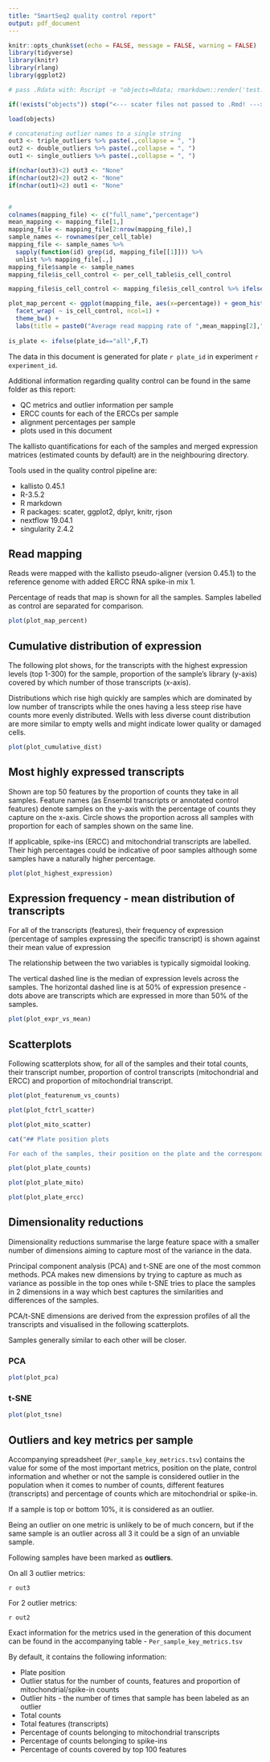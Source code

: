 ```yaml
---
title: "SmartSeq2 quality control report"
output: pdf_document
---
```


```r
knitr::opts_chunk$set(echo = FALSE, message = FALSE, warning = FALSE)
library(tidyverse)
library(knitr)
library(rlang)
library(ggplot2)
```

```r
# pass .Rdata with: Rscript -e "objects=Rdata; rmarkdown::render('test.rmd')"

if(!exists("objects")) stop("<--- scater files not passed to .Rmd! --->")

load(objects)

# concatenating outlier names to a single string
out3 <- triple_outliers %>% paste(.,collapse = ", ")
out2 <- double_outliers %>% paste(.,collapse = ", ")
out1 <- single_outliers %>% paste(.,collapse = ", ")

if(nchar(out3)<2) out3 <- "None"
if(nchar(out2)<2) out2 <- "None"
if(nchar(out1)<2) out1 <- "None"


# 
colnames(mapping_file) <- c("full_name","percentage")
mean_mapping <- mapping_file[1,]
mapping_file <- mapping_file[2:nrow(mapping_file),]
sample_names <- rownames(per_cell_table)
mapping_file <- sample_names %>%
  sapply(function(id) grep(id, mapping_file[[1]])) %>%
  unlist %>% mapping_file[.,]
mapping_file$sample <- sample_names
mapping_file$is_cell_control <- per_cell_table$is_cell_control

mapping_file$is_cell_control <- mapping_file$is_cell_control %>% ifelse("Control samples", "Experiment samples")

plot_map_percent <- ggplot(mapping_file, aes(x=percentage)) + geom_histogram(binwidth = 1, color="darkgreen", fill="lightblue") +
  facet_wrap( ~ is_cell_control, ncol=1) +
  theme_bw() +
  labs(title = paste0("Average read mapping rate of ",mean_mapping[2],"%"))
  
is_plate <- ifelse(plate_id=="all",F,T)
```




The data in this document is generated for plate `r plate_id` in experiment `r experiment_id`.

Additional information regarding quality control can be found in the same folder as this report:

* QC metrics and outlier information per sample
* ERCC counts for each of the ERCCs per sample
* alignment percentages per sample
* plots used in this document

The kallisto quantifications for each of the samples and merged expression matrices (estimated counts by default) are in the neighbouring directory.

Tools used in the quality control pipeline are:

 * kallisto 0.45.1
 * R-3.5.2
 * R markdown
 * R packages: scater, ggplot2, dplyr, knitr, rjson
 * nextflow 19.04.1
 * singularity 2.4.2

## Read mapping

Reads were mapped with the kallisto pseudo-aligner (version 0.45.1) to the reference genome with added ERCC RNA spike-in mix 1.

Percentage of reads that map is shown for all the samples. Samples labelled as control are separated for comparison.

```r
plot(plot_map_percent)
```

\newpage 

## Cumulative distribution of expression


The following plot shows, for the transcripts with the highest expression levels (top 1-300) for the sample, proportion of the sample's library (y-axis) covered by which number of those transcripts (x-axis).

Distributions which rise high quickly are samples which are dominated by low number of transcripts while the ones having a less steep rise have counts more evenly distributed.
Wells with less diverse count distribution are more similar to empty wells and might indicate lower quality or damaged cells.

```r
plot(plot_cumulative_dist)
```

\newpage

## Most highly expressed transcripts

Shown are top 50 features by the proportion of counts they take in all samples.
Feature names (as Ensembl transcripts or annotated control features) denote samples on the y-axis with the percentage of counts they capture on the x-axis. Circle shows the proportion across all samples with proportion for each of samples shown on the same line.

If applicable, spike-ins (ERCC) and mitochondrial transcripts are labelled. Their high percentages could be indicative of poor samples although some samples have a naturally higher percentage.

```r
plot(plot_highest_expression)
```

\newpage

## Expression frequency - mean distribution of transcripts

For all of the transcripts (features), their frequency of expression (percentage of samples expressing the specific transcript) is shown against their mean value of expression

The relationship between the two variables is typically sigmoidal looking.

The vertical dashed line is the median of expression levels across the samples.
The horizontal dashed line is at 50% of expression presence - dots above are transcripts which are expressed in more than 50% of the samples.


```r
plot(plot_expr_vs_mean)
```

\newpage

## Scatterplots

Following scatterplots show, for all of the samples and their total counts, their transcript number, proportion of control transcripts (mitochondrial and ERCC) and proportion of mitochondrial transcript. 

```r
plot(plot_featurenum_vs_counts)
```

```r
plot(plot_fctrl_scatter)
```

```r
plot(plot_mito_scatter)

```

\newpage

```r
cat("## Plate position plots

For each of the samples, their position on the plate and the corresponding metric (counts, percentage of mitochondrial counts, percentage of ERCC/spike-in counts) are shown.")
```



```r
plot(plot_plate_counts)
```

\newpage

```r
plot(plot_plate_mito)
```



```r
plot(plot_plate_ercc)
```

\newpage



## Dimensionality reductions

Dimensionality reductions summarise the large feature space with a smaller number of dimensions aiming to capture most of the variance in the data.

Principal component analysis (PCA) and t-SNE are one of the most common methods.
PCA makes new dimensions by trying to capture as much as variance as possible in the top ones while t-SNE tries to place the samples in 2 dimensions in a way which best captures the similarities and differences of the samples.

PCA/t-SNE dimensions are derived from the expression profiles of all the transcripts and visualised in the following scatterplots.

Samples generally similar to each other will be closer.

### PCA

```r
plot(plot_pca)
```

\newpage

### t-SNE

```r
plot(plot_tsne)
```

## Outliers and key metrics per sample

Accompanying spreadsheet (`Per_sample_key_metrics.tsv`) contains the value for some of the most important metrics, position on the plate, control information and whether or not the sample is considered outlier in the population when it comes to number of counts, different features (transcripts) and percentage of counts which are mitochondrial or spike-in.

If a sample is top or bottom 10%, it is considered as an outlier.

Being an outlier on one metric is unlikely to be of much concern, but if the same sample is an outlier across all 3 it could be a sign of an unviable sample.

Following samples have been marked as **outliers**.

On all 3 outlier metrics:

`r out3`

For 2 outlier metrics:

`r out2`

\newpage

Exact information for the metrics used in the generation of this document can be found in the accompanying table - `Per_sample_key_metrics.tsv`

By default, it contains the following information: 

* Plate position
* Outlier status for the number of counts, features and proportion of mitochondrial/spike-in counts
* Outlier hits - the number of times that sample has been labeled as an outlier
* Total counts
* Total features (transcripts)
* Percentage of counts belonging to mitochondrial transcripts
* Percentage of counts belonging to spike-ins
* Percentage of counts covered by top 100 features



